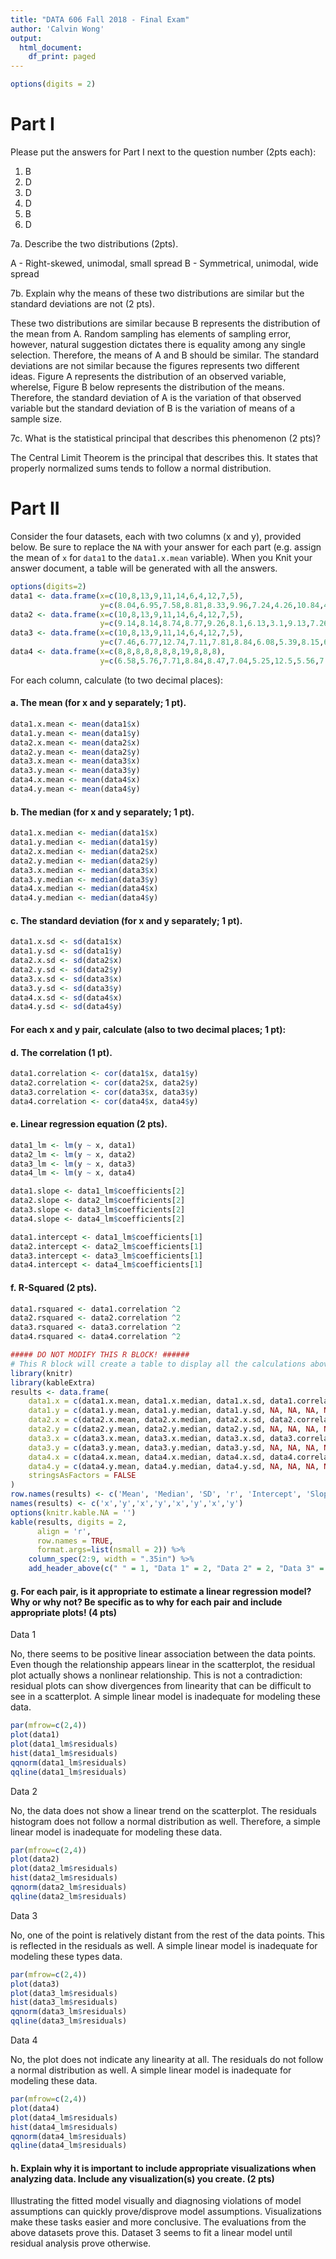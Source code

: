 ```yaml
---
title: "DATA 606 Fall 2018 - Final Exam"
author: 'Calvin Wong'
output:
  html_document:
    df_print: paged
---
```


```r
options(digits = 2)
```

# Part I

Please put the answers for Part I next to the question number (2pts each):

1.  B
2.  D
3.  D
4.  D
5.  B
6.  D

7a. Describe the two distributions (2pts).

A - Right-skewed, unimodal, small spread
B - Symmetrical, unimodal, wide spread

7b. Explain why the means of these two distributions are similar but the standard deviations are not (2 pts).

These two distributions are similar because B represents the distribution of the mean from A. Random sampling has elements of sampling error, however, natural suggestion dictates there is equality among any single selection. Therefore, the means of A and B should be similar. The standard deviations are not similar because the figures represents two different ideas. Figure A represents the distribution of an observed variable, wherelse, Figure B below represents the distribution of the means. Therefore, the standard deviation of A is the variation of that observed variable but the standard deviation of B is the variation of means of a sample size. 

7c. What is the statistical principal that describes this phenomenon (2 pts)?

The Central Limit Theorem is the principal that describes this. It states that properly normalized sums tends to follow a normal distribution.

# Part II

Consider the four datasets, each with two columns (x and y), provided below. Be sure to replace the `NA` with your answer for each part (e.g. assign the mean of `x` for `data1` to the `data1.x.mean` variable). When you Knit your answer document, a table will be generated with all the answers.

```r
options(digits=2)
data1 <- data.frame(x=c(10,8,13,9,11,14,6,4,12,7,5),
					y=c(8.04,6.95,7.58,8.81,8.33,9.96,7.24,4.26,10.84,4.82,5.68))
data2 <- data.frame(x=c(10,8,13,9,11,14,6,4,12,7,5),
					y=c(9.14,8.14,8.74,8.77,9.26,8.1,6.13,3.1,9.13,7.26,4.74))
data3 <- data.frame(x=c(10,8,13,9,11,14,6,4,12,7,5),
					y=c(7.46,6.77,12.74,7.11,7.81,8.84,6.08,5.39,8.15,6.42,5.73))
data4 <- data.frame(x=c(8,8,8,8,8,8,8,19,8,8,8),
					y=c(6.58,5.76,7.71,8.84,8.47,7.04,5.25,12.5,5.56,7.91,6.89))
```

For each column, calculate (to two decimal places):

#### a. The mean (for x and y separately; 1 pt).

```r
data1.x.mean <- mean(data1$x)
data1.y.mean <- mean(data1$y)
data2.x.mean <- mean(data2$x)
data2.y.mean <- mean(data2$y)
data3.x.mean <- mean(data3$x)
data3.y.mean <- mean(data3$y)
data4.x.mean <- mean(data4$x)
data4.y.mean <- mean(data4$y)
```

#### b. The median (for x and y separately; 1 pt).

```r
data1.x.median <- median(data1$x)
data1.y.median <- median(data1$y)
data2.x.median <- median(data2$x)
data2.y.median <- median(data2$y)
data3.x.median <- median(data3$x)
data3.y.median <- median(data3$y)
data4.x.median <- median(data4$x)
data4.y.median <- median(data4$y)
```

#### c. The standard deviation (for x and y separately; 1 pt).

```r
data1.x.sd <- sd(data1$x)
data1.y.sd <- sd(data1$y)
data2.x.sd <- sd(data2$x)
data2.y.sd <- sd(data2$y)
data3.x.sd <- sd(data3$x)
data3.y.sd <- sd(data3$y)
data4.x.sd <- sd(data4$x)
data4.y.sd <- sd(data4$y)
```

#### For each x and y pair, calculate (also to two decimal places; 1 pt):

#### d. The correlation (1 pt).

```r
data1.correlation <- cor(data1$x, data1$y)
data2.correlation <- cor(data2$x, data2$y)
data3.correlation <- cor(data3$x, data3$y)
data4.correlation <- cor(data4$x, data4$y)
```

#### e. Linear regression equation (2 pts).

```r
data1_lm <- lm(y ~ x, data1)
data2_lm <- lm(y ~ x, data2)
data3_lm <- lm(y ~ x, data3)
data4_lm <- lm(y ~ x, data4)

data1.slope <- data1_lm$coefficients[2]
data2.slope <- data2_lm$coefficients[2]
data3.slope <- data3_lm$coefficients[2]
data4.slope <- data4_lm$coefficients[2]

data1.intercept <- data1_lm$coefficients[1]
data2.intercept <- data2_lm$coefficients[1]
data3.intercept <- data3_lm$coefficients[1]
data4.intercept <- data4_lm$coefficients[1]
```

#### f. R-Squared (2 pts).

```r
data1.rsquared <- data1.correlation ^2
data2.rsquared <- data2.correlation ^2
data3.rsquared <- data3.correlation ^2
data4.rsquared <- data4.correlation ^2
```

```r
##### DO NOT MODIFY THIS R BLOCK! ######
# This R block will create a table to display all the calculations above in one table.
library(knitr)
library(kableExtra)
results <- data.frame(
	data1.x = c(data1.x.mean, data1.x.median, data1.x.sd, data1.correlation, data1.intercept, data1.slope, data1.rsquared),
	data1.y = c(data1.y.mean, data1.y.median, data1.y.sd, NA, NA, NA, NA),
	data2.x = c(data2.x.mean, data2.x.median, data2.x.sd, data2.correlation, data2.intercept, data2.slope, data2.rsquared),
	data2.y = c(data2.y.mean, data2.y.median, data2.y.sd, NA, NA, NA, NA),
	data3.x = c(data3.x.mean, data3.x.median, data3.x.sd, data3.correlation, data3.intercept, data3.slope, data3.rsquared),
	data3.y = c(data3.y.mean, data3.y.median, data3.y.sd, NA, NA, NA, NA),
	data4.x = c(data4.x.mean, data4.x.median, data4.x.sd, data4.correlation, data4.intercept, data4.slope, data4.rsquared),
	data4.y = c(data4.y.mean, data4.y.median, data4.y.sd, NA, NA, NA, NA),
	stringsAsFactors = FALSE
)
row.names(results) <- c('Mean', 'Median', 'SD', 'r', 'Intercept', 'Slope', 'R-Squared')
names(results) <- c('x','y','x','y','x','y','x','y')
options(knitr.kable.NA = '')
kable(results, digits = 2, 
	  align = 'r',
	  row.names = TRUE, 
	  format.args=list(nsmall = 2)) %>%
	column_spec(2:9, width = ".35in") %>%
	add_header_above(c(" " = 1, "Data 1" = 2, "Data 2" = 2, "Data 3" = 2, "Data 4" = 2))
```

#### g. For each pair, is it appropriate to estimate a linear regression model? Why or why not? Be specific as to why for each pair and include appropriate plots! (4 pts)

Data 1

No, there seems to be positive linear association between the data points. Even though the relationship appears linear in the scatterplot, the residual plot actually shows a nonlinear relationship. This is not a contradiction: residual plots can show divergences from linearity that can be difficult to see in a scatterplot. A simple linear model is inadequate for modeling these data. 

```r
par(mfrow=c(2,4))
plot(data1)
plot(data1_lm$residuals)
hist(data1_lm$residuals)
qqnorm(data1_lm$residuals)
qqline(data1_lm$residuals)
```

Data 2

No, the data does not show a linear trend on the scatterplot. The residuals histogram does not follow a normal distribution as well. Therefore, a simple linear model is inadequate for modeling these data. 

```r
par(mfrow=c(2,4))
plot(data2)
plot(data2_lm$residuals)
hist(data2_lm$residuals)
qqnorm(data2_lm$residuals)
qqline(data2_lm$residuals)
```

Data 3

No, one of the point is relatively distant from the rest of the data points. This is reflected in the residuals as well. A simple linear model is inadequate for modeling these types data. 

```r
par(mfrow=c(2,4))
plot(data3)
plot(data3_lm$residuals)
hist(data3_lm$residuals)
qqnorm(data3_lm$residuals)
qqline(data3_lm$residuals)
```

Data 4

No, the plot does not indicate any linearity at all. The residuals do not follow a normal distribution as well. A simple linear model is inadequate for modeling these data. 

```r
par(mfrow=c(2,4))
plot(data4)
plot(data4_lm$residuals)
hist(data4_lm$residuals)
qqnorm(data4_lm$residuals)
qqline(data4_lm$residuals)
```


#### h. Explain why it is important to include appropriate visualizations when analyzing data. Include any visualization(s) you create. (2 pts)

Illustrating the fitted model visually and diagnosing violations of model assumptions can quickly prove/disprove model assumptions. Visualizations make these tasks easier and more conclusive. The evaluations from the above datasets prove this. Dataset 3 seems to fit a linear model until residual analysis prove otherwise.